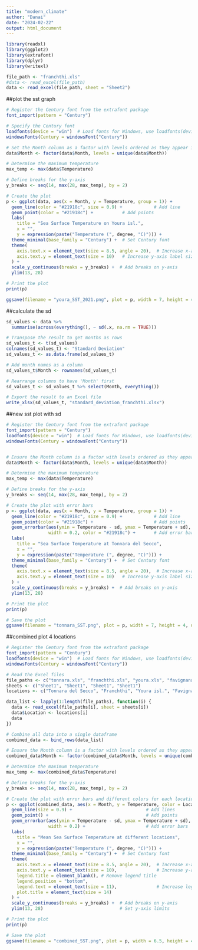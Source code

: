 ---
title: "modern_climate"
author: "Danai"
date: "2024-02-22"
output: html_document
---

```{r setup, include=FALSE}
library(readxl)
library(ggplot2)
library(extrafont)
library(dplyr)
library(writexl)
```

```{r setup, include=FALSE}
file_path <- "franchthi.xls"
#data <- read_excel(file_path)
data <- read_excel(file_path, sheet = "Sheet2")
```

##plot the sst graph
```{r setup, include=FALSE}
# Register the Century font from the extrafont package
font_import(pattern = "Century")

# Specify the Century font
loadfonts(device = "win")  # Load fonts for Windows, use loadfonts(device = "pdf") for pdf output
windowsFonts(Century = windowsFont("Century"))

# Set the Month column as a factor with levels ordered as they appear in the dataset
data$Month <- factor(data$Month, levels = unique(data$Month))

# Determine the maximum temperature
max_temp <- max(data$Temperature)

# Define breaks for the y-axis
y_breaks <- seq(14, max(28, max_temp), by = 2)

# Create the plot
p <- ggplot(data, aes(x = Month, y = Temperature, group = 1)) +
  geom_line(color = "#21918c", size = 0.9) +            # Add line
  geom_point(color = "#21918c") +           # Add points
  labs(
    title = "Sea Surface Temperature on Youra isl.",
    x = "",
    y = expression(paste("Temperature (", degree, "C)"))) +  
  theme_minimal(base_family = "Century") +  # Set Century font
  theme(
    axis.text.x = element_text(size = 8.5, angle = 20),  # Increase x-axis label size
    axis.text.y = element_text(size = 10)   # Increase y-axis label size
  ) +
  scale_y_continuous(breaks = y_breaks) +  # Add breaks on y-axis
  ylim(13, 28)

# Print the plot
print(p)

ggsave(filename = "youra_SST_2021.png", plot = p, width = 7, height = 4, dpi = 300)
```

##calculate the sd
```{r setup, include=FALSE}
sd_values <- data %>%
  summarise(across(everything(), ~ sd(.x, na.rm = TRUE)))

# Transpose the result to get months as rows
sd_values_t <- t(sd_values)
colnames(sd_values_t) <- "Standard Deviation"
sd_values_t <- as.data.frame(sd_values_t)

# Add month names as a column
sd_values_t$Month <- rownames(sd_values_t)

# Rearrange columns to have 'Month' first
sd_values_t <- sd_values_t %>% select(Month, everything())

# Export the result to an Excel file
write_xlsx(sd_values_t, "standard_deviation_franchthi.xlsx")
```

##new sst plot with sd
```{r setup, include=FALSE}
# Register the Century font from the extrafont package
font_import(pattern = "Century")
loadfonts(device = "win")  # Load fonts for Windows, use loadfonts(device = "pdf") for pdf output
windowsFonts(Century = windowsFont("Century"))


# Ensure the Month column is a factor with levels ordered as they appear in the dataset
data$Month <- factor(data$Month, levels = unique(data$Month))

# Determine the maximum temperature
max_temp <- max(data$Temperature)

# Define breaks for the y-axis
y_breaks <- seq(14, max(28, max_temp), by = 2)

# Create the plot with error bars
p <- ggplot(data, aes(x = Month, y = Temperature, group = 1)) +
  geom_line(color = "#21918c", size = 0.9) +            # Add line
  geom_point(color = "#21918c") +                       # Add points
  geom_errorbar(aes(ymin = Temperature - sd, ymax = Temperature + sd), 
                width = 0.2, color = "#21918c") +       # Add error bars
  labs(
    title = "Sea Surface Temperature at Tonnara del Secco",
    x = "",
    y = expression(paste("Temperature (", degree, "C)"))) +  
  theme_minimal(base_family = "Century") +  # Set Century font
  theme(
    axis.text.x = element_text(size = 8.5, angle = 20),  # Increase x-axis label size
    axis.text.y = element_text(size = 10)   # Increase y-axis label size
  ) +
  scale_y_continuous(breaks = y_breaks) +  # Add breaks on y-axis
  ylim(13, 28)

# Print the plot
print(p)

# Save the plot
ggsave(filename = "tonnara_SST.png", plot = p, width = 7, height = 4, dpi = 300)
```

##combined plot 4 locations
```{r setup, include=FALSE}
# Register the Century font from the extrafont package
font_import(pattern = "Century")
loadfonts(device = "win")  # Load fonts for Windows, use loadfonts(device = "pdf") for pdf output
windowsFonts(Century = windowsFont("Century"))

# Read the Excel files
file_paths <- c("tonnara.xls", "franchthi.xls", "youra.xls", "favignana.xls")
sheets <- c("Sheet1", "Sheet1", "Sheet1", "Sheet1")
locations <- c("Tonnara del Secco", "Franchthi", "Youra isl.", "Favignana isl.")

data_list <- lapply(1:length(file_paths), function(i) {
  data <- read_excel(file_paths[i], sheet = sheets[i])
  data$Location <- locations[i]
  data
})

# Combine all data into a single dataframe
combined_data <- bind_rows(data_list)

# Ensure the Month column is a factor with levels ordered as they appear in the dataset
combined_data$Month <- factor(combined_data$Month, levels = unique(combined_data$Month))

# Determine the maximum temperature
max_temp <- max(combined_data$Temperature)

# Define breaks for the y-axis
y_breaks <- seq(14, max(28, max_temp), by = 2)

# Create the plot with error bars and different colors for each location
p <- ggplot(combined_data, aes(x = Month, y = Temperature, color = Location, group = Location)) +
  geom_line(size = 0.9) +                            # Add lines
  geom_point() +                                     # Add points
  geom_errorbar(aes(ymin = Temperature - sd, ymax = Temperature + sd), 
                width = 0.2) +                       # Add error bars
  labs(
    title = "Mean Sea Surface Temperature at different locations",
    x = "",
    y = expression(paste("Temperature (", degree, "C)"))) +  
  theme_minimal(base_family = "Century") +  # Set Century font
  theme(
    axis.text.x = element_text(size = 8.5, angle = 20),  # Increase x-axis label size
    axis.text.y = element_text(size = 10),               # Increase y-axis label size
    legend.title = element_blank(), # Remove legend title
    legend.position = "bottom",
    legend.text = element_text(size = 11),               # Increase legend text size
    plot.title = element_text(size = 14)
  ) +
  scale_y_continuous(breaks = y_breaks) +  # Add breaks on y-axis
  ylim(13, 28)                             # Set y-axis limits

# Print the plot
print(p)

# Save the plot
ggsave(filename = "combined_SST.png", plot = p, width = 6.5, height = 4, dpi = 300)
```
